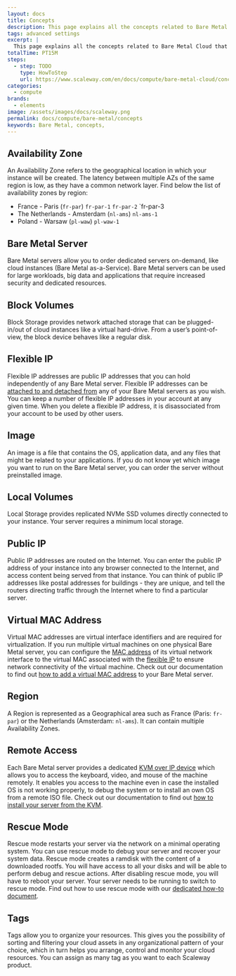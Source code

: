 ```yaml
---
layout: docs
title: Concepts
description: This page explains all the concepts related to Bare Metal Cloud
tags: advanced settings
excerpt: |
  This page explains all the concepts related to Bare Metal Cloud that you might encounter while using Scaleway products and ressources.
totalTime: PT15M
steps:
  - step: TODO
    type: HowToStep
    url: https://www.scaleway.com/en/docs/compute/bare-metal-cloud/concepts
categories:
  - compute
brands:
  - elements
image: /assets/images/docs/scaleway.png
permalink: docs/compute/bare-metal/concepts
keywords: Bare Metal, concepts,
---
```




<Concept opened>

## Availability Zone 

An Availability Zone refers to the geographical location in which your instance will be created. The latency between multiple AZs of the same region is low, as they have a common network layer. Find below the list of availability zones by region:

- France - Paris (`fr-par`)
  `fr-par-1`
  `fr-par-2`
  `fr-par-3
- The Netherlands - Amsterdam (`nl-ams`)
  `nl-ams-1`
- Poland - Warsaw (`pl-waw`)
  `pl-waw-1`

</Concept>

<Concept opened>

## Bare Metal Server

Bare Metal servers allow you to order dedicated servers on-demand, like cloud instances (Bare Metal as-a-Service). Bare Metal servers can be used for large workloads, big data and applications that require increased security and dedicated resources.

</Concept>

<Concept opened>

## Block Volumes

Block Storage provides network attached storage that can be plugged-in/out of cloud instances like a virtual hard-drive. From a user’s point-of-view, the block device behaves like a regular disk.

</Concept>

<Concept opened>

## Flexible IP

Flexible IP addresses are public IP addresses that you can hold independently of any Bare Metal server. Flexible IP addresses can be [attached to and detached from](/compute/bare-metal-cloud/how-to/attach-detach-flexible-ip/) any of your Bare Metal servers as you wish. You can keep a number of flexible IP addresses in your account at any given time. When you delete a flexible IP address, it is disassociated from your account to be used by other users.

</Concept>

<Concept>

## Image

An image is a file that contains the OS, application data, and any files that might be related to your applications. If you do not know yet which image you want to run on the Bare Metal server, you can order the server without preinstalled image.

</Concept>


<Concept>

## Local Volumes

Local Storage provides replicated NVMe SSD volumes directly connected to your instance. Your server requires a minimum local storage.

</Concept>

<Concept>

## Public IP

Public IP addresses are routed on the Internet. You can enter the public IP address of your instance into any browser connected to the Internet, and access content being served from that instance. You can think of public IP addresses like postal addresses for buildings - they are unique, and tell the routers directing traffic through the Internet where to find a particular server.

</Concept>

<Concept>

## Virtual MAC Address

Virtual MAC addresses are virtual interface identifiers and are required for virtualization. If you run multiple virtual machines on one physical Bare Metal server, you can configure the [MAC address](https://en.wikipedia.org/wiki/MAC_address) of its virtual network interface to the virtual MAC associated with the [flexible IP](/compute/bare-metal-cloud/concepts/#flexible-ip) to ensure network connectivity of the virtual machine. Check out our documentation to find out [how to add a virtual MAC address](/compute/bare-metal-cloud/how-to/add-virtual-mac-address/) to your Bare Metal server.

</Concept>


<Concept>

## Region

A Region is represented as a Geographical area such as France (Paris: `fr-par`) or the Netherlands (Amsterdam: `nl-ams`). It can contain multiple Availability Zones.

</Concept>

<Concept>

## Remote Access

Each Bare Metal server provides a dedicated [KVM over IP device](https://en.wikipedia.org/wiki/KVM_switch#KVM_over_IP_(IPKVM)) which allows you to access the keyboard, video, and mouse of the machine remotely. It enables you access to the machine even in case the installed OS is not working properly, to debug the system or to install an own OS from a remote ISO file. Check out our documentation to find out [how to install your server from the KVM](/compute/bare-metal-cloud/how-to/install-server-from-kvm).

</Concept>


<Concept>

## Rescue Mode

Rescue mode restarts your server via the network on a minimal operating system. You can use rescue mode to debug your server and recover your system data. Rescue mode creates a ramdisk with the content of a downloaded rootfs. You will have access to all your disks and will be able to perform debug and rescue actions. After disabling rescue mode, you will have to reboot your server. Your server needs to be running to switch to rescue mode. Find out how to use rescue mode with our [dedicated how-to document](/compute/bare-metal-cloud/how-to/use-rescue-mode).

</Concept>

<Concept>

## Tags

Tags allow you to organize your resources. This gives you the possibility of sorting and filtering your cloud assets in any organizational pattern of your choice, which in turn helps you arrange, control and monitor your cloud resources. You can assign as many tag as you want to each Scaleway product.

</Concept>

